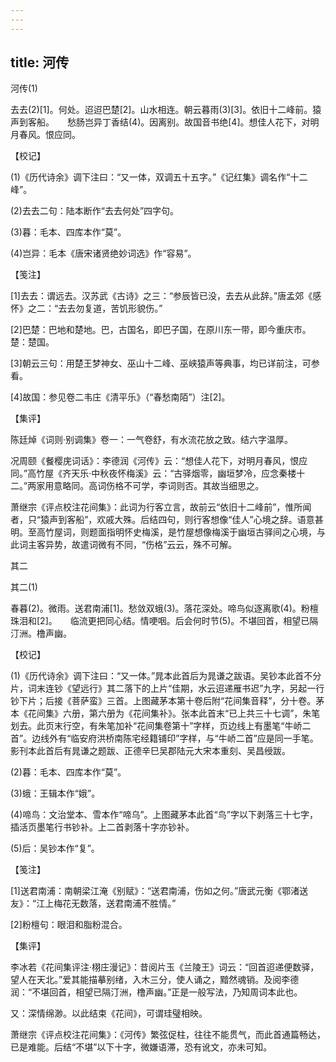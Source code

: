 ```yaml
---
---
---
```

title: 河传
---



河传(1)


去去(2)[1]。何处。迢迢巴楚[2]。山水相连。朝云暮雨(3)[3]。依旧十二峰前。猿声到客船。　　愁肠岂异丁香结(4)。因离别。故国音书绝[4]。想佳人花下，对明月春风。恨应同。





【校记】


(1)《历代诗余》调下注曰：“又一体，双调五十五字。”《记红集》调名作“十二峰”。

(2)去去二句：陆本断作“去去何处”四字句。

(3)暮：毛本、四库本作“莫”。

(4)岂异：毛本《唐宋诸贤绝妙词选》作“容易”。





【笺注】


[1]去去：谓远去。汉苏武《古诗》之三：“参辰皆已没，去去从此辞。”唐孟郊《感怀》之二：“去去勿复道，苦饥形貌伤。”

[2]巴楚：巴地和楚地。巴，古国名，即巴子国，在原川东一带，即今重庆市。楚：楚国。

[3]朝云三句：用楚王梦神女、巫山十二峰、巫峡猿声等典事，均已详前注，可参看。

[4]故国：参见卷二韦庄《清平乐》（“春愁南陌”）注[2]。





【集评】


陈廷焯《词则·别调集》卷一：一气卷舒，有水流花放之致。结六字温厚。

况周颐《餐樱庑词话》：李德润《河传》云：“想佳人花下，对明月春风，恨应同。”高竹屋《齐天乐·中秋夜怀梅溪》云：“古驿烟零，幽垣梦冷，应念秦楼十二。”两家用意略同。高词伤格不可学，李词则否。其故当细思之。

萧继宗《评点校注花间集》：此词为行客立言，故前云“依旧十二峰前”，惟所闻者，只“猿声到客船”，欢戚大殊。后结四句，则行客想像“佳人”心境之辞。语意甚明。至高竹屋词，则题面指明怀史梅溪，是竹屋想像梅溪于幽垣古驿间之心境，与此词主客异势，故遣词微有不同，“伤格”云云，殊不可解。





其二

其二(1)


春暮(2)。微雨。送君南浦[1]。愁敛双蛾(3)。落花深处。啼鸟似逐离歌(4)。粉檀珠泪和[2]。　　临流更把同心结。情哽咽。后会何时节(5)。不堪回首，相望已隔汀洲。橹声幽。





【校记】


(1)《历代诗余》调下注曰：“又一体。”晁本此首后为晁谦之跋语。吴钞本此首不分片，词末连钞《望远行》其二落下的上片“佳期，水云迢递雁书迟”九字，另起一行钞下片；后接《菩萨蛮》三首。上图藏茅本第十卷后附“花间集音释”，分十卷。茅本《花间集》六册，第六册为《花间集补》。张本此首末“已上共三十七调”，朱笔划去。此页末行空，有朱笔加补“花间集卷第十”字样，页边线上有墨笔“牛峤二首”。边线外有“临安府洪桥南陈宅经籍铺印”字样，与“牛峤二首”应是同一手笔。影刊本此首后有晁谦之题跋、正德辛巳吴郡陆元大宋本重刻、吴昌绶跋。

(2)暮：毛本、四库本作“莫”。

(3)蛾：王辑本作“娥”。

(4)啼鸟：文治堂本、雪本作“啼乌”。上图藏茅本此首“鸟”字以下剥落三十七字，插活页墨笔行书钞补。上二首剥落十字亦钞补。

(5)后：吴钞本作“复”。





【笺注】


[1]送君南浦：南朝梁江淹《别赋》：“送君南浦，伤如之何。”唐武元衡《鄂渚送友》：“江上梅花无数落，送君南浦不胜情。”

[2]粉檀句：眼泪和脂粉混合。





【集评】


李冰若《花间集评注·栩庄漫记》：昔阅片玉《兰陵王》词云：“回首迢递便数驿，望人在天北。”爱其能描摹别绪，入木三分，使人诵之，黯然魂销。及阅李德润：“不堪回首，相望已隔汀洲，橹声幽。”正是一般写法，乃知周词本此也。

又：深情绵渺。以此结束《花间》，可谓珪璧相映。

萧继宗《评点校注花间集》：《河传》繁弦促柱，往往不能贯气，而此首通篇畅达，已是难能。后结“不堪”以下十字，微嫌语滞，恐有讹文，亦未可知。